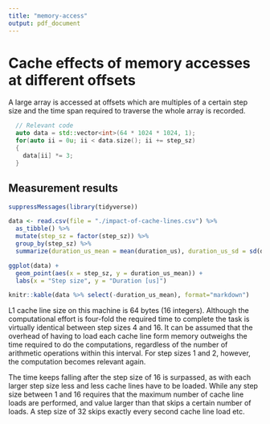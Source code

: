 ```yaml
---
title: "memory-access"
output: pdf_document
---
```


# Cache effects of memory accesses at different offsets 
A large array is accessed at offsets which are multiples of a certain step size and the time span required to traverse the whole array is recorded.

```c++
  // Relevant code
  auto data = std::vector<int>(64 * 1024 * 1024, 1);
  for(auto ii = 0u; ii < data.size(); ii += step_sz)
  {
    data[ii] *= 3;
  }
```

## Measurement results

```r
suppressMessages(library(tidyverse))

data <- read.csv(file = "./impact-of-cache-lines.csv") %>%
  as_tibble() %>%
  mutate(step_sz = factor(step_sz)) %>%
  group_by(step_sz) %>%
  summarize(duration_us_mean = mean(duration_us), duration_us_sd = sd(duration_us))

ggplot(data) +
  geom_point(aes(x = step_sz, y = duration_us_mean)) +
  labs(x = "Step size", y = "Duration [us]")
```

```r
knitr::kable(data %>% select(-duration_us_mean), format="markdown")
```

L1 cache line size on this machine is 64 bytes (16 integers). Although the computational effort is four-fold the required time to complete the task is virtually identical between step sizes 4 and 16. It can be assumed that the overhead of having to load each cache line form memory outweighs the time required to do the computations, regardless of the number of arithmetic operations within this interval. For step sizes 1 and 2, however, the computation becomes relevant again.

The time keeps falling after the step size of 16 is surpassed, as with each larger step size less and less cache lines have to be loaded. While any step size between 1 and 16 requires that the maximum number of cache line loads are performed, and value larger than that skips a certain number of loads. A step size of 32 skips exactly every second cache line load etc. 
